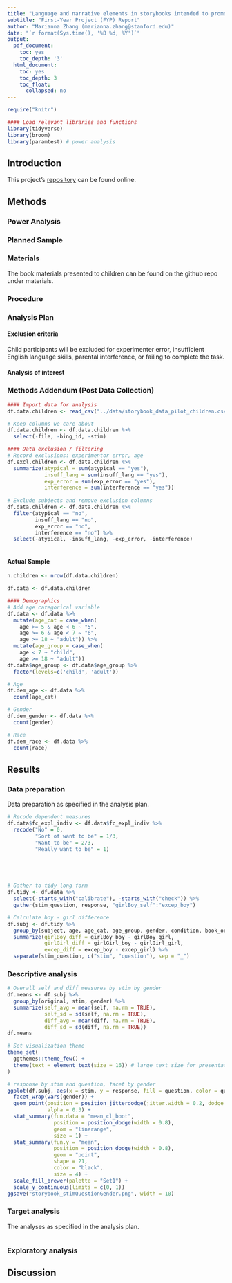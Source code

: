 ```yaml
---
title: "Language and narrative elements in storybooks intended to promote leadership in girls"
subtitle: "First-Year Project (FYP) Report"
author: "Marianna Zhang (marianna.zhang@stanford.edu)"
date: "`r format(Sys.time(), '%B %d, %Y')`"
output:
  pdf_document:
    toc: yes
    toc_depth: '3'
  html_document:
    toc: yes
    toc_depth: 3
    toc_float:
      collapsed: no
---
```


```r
require("knitr")
```


```r
#### Load relevant libraries and functions
library(tidyverse)
library(broom)
library(paramtest) # power analysis
```

## Introduction


This project's [repository](https://github.com/mariannazhang/storybook) can be found online. 


## Methods


### Power Analysis

### Planned Sample

### Materials
The book materials presented to children can be found on the github repo under materials. 


### Procedure	



### Analysis Plan

<!-- data cleaning rules, data exclusion rules, covariates, etc. Key analysis of interest. Can also pre-specify additional analyses you plan to do.-->


#### Exclusion criteria
Child participants will be excluded for experimenter error, insufficient English language skills, parental interference, or failing to complete the task. 

#### Analysis of interest




### Methods Addendum (Post Data Collection)

```r
#### Import data for analysis
df.data.children <- read_csv("../data/storybook_data_pilot_children.csv")
```

```r
# Keep columns we care about
df.data.children <- df.data.children %>% 
  select(-file, -bing_id, -stim)
```


```r
#### Data exclusion / filtering
# Record exclusions: experimentor error, age
df.excl.children <- df.data.children %>%
  summarize(atypical = sum(atypical == "yes"),
            insuff_lang = sum(insuff_lang == "yes"),
            exp_error = sum(exp_error == "yes"),
            interference = sum(interference == "yes"))
  
# Exclude subjects and remove exclusion columns
df.data.children <- df.data.children %>%
  filter(atypical == "no",
         insuff_lang == "no",
         exp_error == "no",
         interference == "no") %>%
  select(-atypical, -insuff_lang, -exp_error, -interference)
  
```

#### Actual Sample

```r
n.children <- nrow(df.data.children)
```




```r
df.data <- df.data.children
```


```r
#### Demographics
# Add age categorical variable
df.data <- df.data %>% 
  mutate(age_cat = case_when(
    age >= 5 & age < 6 ~ "5",
    age >= 6 & age < 7 ~ "6",
    age >= 18 ~ "adult")) %>% 
  mutate(age_group = case_when(
    age < 7 ~ "child",
    age >= 18 ~ "adult"))
df.data$age_group <- df.data$age_group %>% 
  factor(levels=c('child', 'adult'))

# Age
df.dem_age <- df.data %>%
  count(age_cat)

# Gender
df.dem_gender <- df.data %>%
  count(gender)

# Race
df.dem_race <- df.data %>%
  count(race)
```








## Results


### Data preparation

Data preparation as specified in the analysis plan.


```r
# Recode dependent measures
df.data$fc_expl_indiv <- df.data$fc_expl_indiv %>% 
  recode("No" = 0, 
         "Sort of want to be" = 1/3, 
         "Want to be" = 2/3,
         "Really want to be" = 1)





# Gather to tidy long form
df.tidy <- df.data %>% 
  select(-starts_with("calibrate"), -starts_with("check")) %>% 
  gather(stim_question, response, "girlBoy_self":"excep_boy")

# Calculate boy - girl difference
df.subj <- df.tidy %>% 
  group_by(subject, age, age_cat, age_group, gender, condition, book_order, dv_order) %>% 
  summarize(girlBoy_diff = girlBoy_boy - girlBoy_girl,
            girlGirl_diff = girlGirl_boy - girlGirl_girl,
            excep_diff = excep_boy - excep_girl) %>% 
  separate(stim_question, c("stim", "question"), sep = "_")
```

### Descriptive analysis
```r
# Overall self and diff measures by stim by gender
df.means <- df.subj %>%
  group_by(original, stim, gender) %>% 
  summarize(self_avg = mean(self, na.rm = TRUE),
            self_sd = sd(self, na.rm = TRUE),
            diff_avg = mean(diff, na.rm = TRUE),
            diff_sd = sd(diff, na.rm = TRUE))
df.means
```

```r
# Set visualization theme
theme_set(
  ggthemes::theme_few() +
  theme(text = element_text(size = 16)) # large text size for presentation figures
)
```

```r
# response by stim and question, facet by gender
ggplot(df.subj, aes(x = stim, y = response, fill = question, color = question)) +
  facet_wrap(vars(gender)) +
  geom_point(position = position_jitterdodge(jitter.width = 0.2, dodge.width = 0.8),
             alpha = 0.3) + 
  stat_summary(fun.data = "mean_cl_boot",
               position = position_dodge(width = 0.8),
               geom = "linerange",
               size = 1) +
  stat_summary(fun.y = "mean",
               position = position_dodge(width = 0.8),
               geom = "point",
               shape = 21,
               color = "black",
               size = 4) +
  scale_fill_brewer(palette = "Set1") +
  scale_y_continuous(limits = c(0, 1))
ggsave("storybook_stimQuestionGender.png", width = 10)

```

### Target analysis

The analyses as specified in the analysis plan. 

```r

```

### Exploratory analysis



## Discussion




